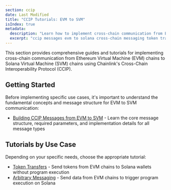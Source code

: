 ```yaml
---
section: ccip
date: Last Modified
title: "CCIP Tutorials: EVM to SVM"
isIndex: true
metadata:
  description: "Learn how to implement cross-chain communication from Ethereum to Solana using Chainlink CCIP. Tutorials cover token transfers, arbitrary messaging, and programmable token transfers with detailed implementation guides."
  excerpt: "ccip messages evm to solana cross-chain messaging token transfers solana integration blockchain interoperability programmable token transfers"
---
```



This section provides comprehensive guides and tutorials for implementing cross-chain communication from Ethereum Virtual Machine (EVM) chains to Solana Virtual Machine (SVM) chains using Chainlink's Cross-Chain Interoperability Protocol (CCIP).

## Getting Started

Before implementing specific use cases, it's important to understand the fundamental concepts and message structure for EVM to SVM communication:

- [Building CCIP Messages from EVM to SVM](/ccip/tutorials/svm/destination/build-messages) - Learn the core message structure, required parameters, and implementation details for all message types

## Tutorials by Use Case

Depending on your specific needs, choose the appropriate tutorial:

- [Token Transfers](/ccip/tutorials/svm/destination/token-transfers) - Send tokens from EVM chains to Solana wallets without program execution
- [Arbitrary Messaging](/ccip/tutorials/svm/destination/arbitrary-messaging) - Send data from EVM chains to trigger program execution on Solana
